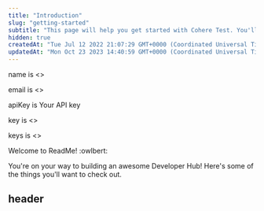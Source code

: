 ```yaml
---
title: "Introduction"
slug: "getting-started"
subtitle: "This page will help you get started with Cohere Test. You'll be up and running in a jiffy!"
hidden: true
createdAt: "Tue Jul 12 2022 21:07:29 GMT+0000 (Coordinated Universal Time)"
updatedAt: "Mon Oct 23 2023 14:40:59 GMT+0000 (Coordinated Universal Time)"
---
```

name is <<name>>

email is <<email>>

apiKey is Your API key

key is <<key>>

keys is <<keys>>

Welcome to ReadMe! :owlbert:

You're on your way to building an awesome Developer Hub! Here's some of the things you'll want to check out.

## header
